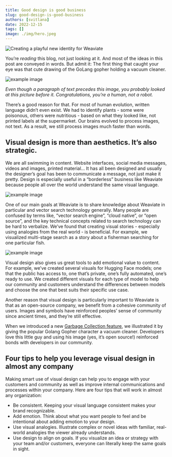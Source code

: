 ```yaml
---
title: Good design is good business
slug: good-design-is-good-business
authors: [svitlana]
date: 2022-12-15
tags: []
image: ./img/hero.jpeg
---
```

![Creating a playful new identity for Weaviate](./img/hero.jpeg)

You’re *reading* this blog, not just looking at it. And most of the ideas in this post are conveyed in words. But admit it: The first thing that caught your eye was that cute drawing of the GoLang gopher holding a vacuum cleaner.

<!-- truncate -->

![example image](./img/weaviate-GOMEMLIMIT.png)

*Even though a paragraph of text precedes this image, you probably looked at this picture before it. Congratulations, you’re a human, not a robot.*
 
There’s a good reason for that. For most of human evolution, written language didn’t even exist. We had to identify plants - some were poisonous, others were nutritious - based on what they looked like, not printed labels at the supermarket. Our brains evolved to process images, not text. As a result, we still process images much faster than words.
 
## Visual design is more than aesthetics. It’s also strategic.
 
We are all swimming in content. Website interfaces, social media messages, videos and images, printed material… It has all been designed and usually the designer’s goal has been to communicate a message, not just make it pretty. Design is especially useful in a “borderless” business like Weaviate because people all over the world understand the same visual language.

![example image](./img/weaviate-Bi-Encoders.png)
 
One of our main goals at Weaviate is to share knowledge about Weaviate in particular and vector search technology generally. Many people are confused by terms like, “vector search engine”, “cloud native”, or “open source”, and the key technical concepts related to search technology can be hard to verbalize. We’ve found that creating visual stories - especially using analogies from the real world - is beneficial. For example, we visualized multi-stage search as a story about a fisherman searching for one particular fish.
 
![example image](./img/weaviate-Hugging-Face-models.jpeg)
 
Visual design also gives us great tools to add emotional value to content. For example, we’ve created several visuals for Hugging Face models; one that the public has access to, one that’s private, one’s fully automated, one’s ready to use. We created different visuals for each type of model to help our community and customers understand the differences between models and choose the one that best suits their specific use case.
 
Another reason that visual design is particularly important to Weaviate is that as an open-source company, we benefit from a cohesive community of users. Images and symbols have reinforced peoples’ sense of community since ancient times, and they’re still effective.

When we introduced a new [Garbage Collection feature](/blog/gomemlimit-a-game-changer-for-high-memory-applications), we illustrated it by giving the popular Golang Gopher character a vacuum cleaner. Developers love this little guy and using his image (yes, it’s open source!) reinforced bonds with developers in our community.

 
## Four tips to help you leverage visual design in almost any company
 
Making smart use of visual design can help you to engage with your customers and community as well as improve internal communications and processes within your company. Here are four tips that will work in almost any organization:
 
* Be consistent. Keeping your visual language consistent makes your brand recognizable.
* Add emotion. Think about what you want people to feel and be intentional about adding emotion to your design.
* Use visual analogies. Illustrate complex or novel ideas with familiar, real-world analogies the viewer already understands.
* Use design to align on goals. If you visualize an idea or strategy with your team and/or customers, everyone can literally keep the same goals in sight.